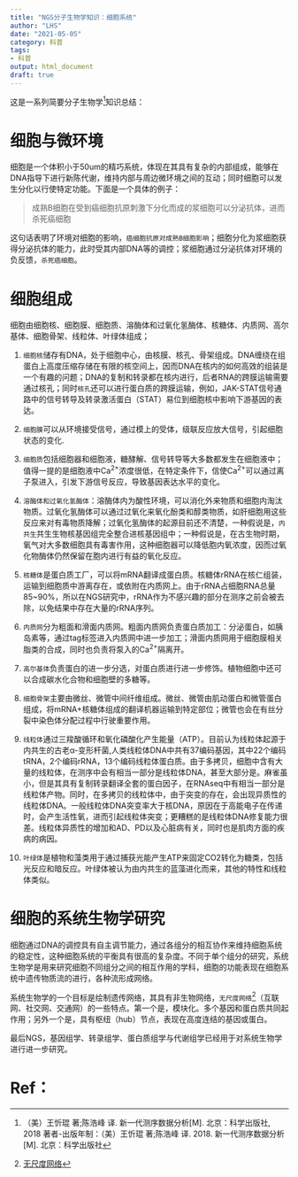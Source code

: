 ```yaml
---
title: "NGS分子生物学知识：细胞系统"
author: "LHS"
date: "2021-05-05"
category: 科普
tags: 
- 科普
output: html_document
draft: true
---
```

这是一系列简要分子生物学[^1]知识总结：

# 细胞与微环境

细胞是一个体积小于50um的精巧系统，体现在其具有复杂的内部组成，能够在DNA指导下进行新陈代谢，维持内部与周边微环境之间的互动；同时细胞可以发生分化以行使特定功能。下面是一个具体的例子：

>成熟B细胞在受到癌细胞抗原刺激下分化而成的浆细胞可以分泌抗体，进而杀死癌细胞

这句话表明了环境对细胞的影响，`癌细胞抗原对成熟B细胞影响`；细胞分化为浆细胞获得分泌抗体的能力，此时受其内部DNA等的调控；浆细胞通过分泌抗体对环境的负反馈，`杀死癌细胞`。

# 细胞组成

细胞由细胞核、细胞膜、细胞质、溶酶体和过氧化氢酶体、核糖体、内质网、高尔基体、细胞骨架、线粒体、叶绿体组成；

1. `细胞核`储存有DNA，处于细胞中心，由核膜、核孔、骨架组成。DNA缠绕在组蛋白上高度压缩存储在有限的核空间上，因而DNA在核内的如何高效的组装是一个有趣的问题；DNA的复制和转录都在核内进行，后者RNA的跨膜运输需要通过核孔；同时`核孔`还可以进行蛋白质的跨膜运输，例如，JAK-STAT信号通路中的信号转导及转录激活蛋白（STAT）易位到细胞核中影响下游基因的表达。

2. `细胞膜`可以从环境接受信号，通过模上的受体，级联反应放大信号，引起细胞状态的变化.

3. `细胞质`包括细胞器和细胞液，糖酵解、信号转导等大多数都发生在细胞液中；值得一提的是细胞液中Ca<sup>2+</sup>浓度很低，在特定条件下，信使Ca<sup>2+</sup>可以通过离子泵进入，引发下游信号反应，导致基因表达水平的变化。

4. `溶酶体和过氧化氢酶体`：溶酶体内为酸性环境，可以消化外来物质和细胞内淘汰物质。过氧化氢酶体可以通过过氧化来氧化酚类和醇类物质，如肝细胞用这些反应来对有毒物质降解；过氧化氢酶体的起源目前还不清楚，一种假说是，`内共生`共生生物核基因组完全整合进核基因组中；一种假说是，在古生物时期，氧气对大多数细胞具有毒害作用，这种细胞器可以降低胞内氧浓度，因而过氧化物酶体仍然保留在胞内进行有益的氧化反应。

5. `核糖体`是蛋白质工厂，可以将mRNA翻译成蛋白质。核糖体rRNA在核仁组装，运输到细胞质中游离存在，或依附在内质网上。由于rRNA占细胞RNA总量85~90%，所以在NGS研究中，rRNA作为不感兴趣的部分在测序之前会被去除，以免结果中存在大量的rRNA序列。

6. `内质网`分为粗面和滑面内质网。粗面内质网负责蛋白质加工：分泌蛋白，如胰岛素等，通过tag标签进入内质网中进一步加工；滑面内质网用于细胞膜相关脂类的合成，同时也负责将泵入的Ca<sup>2+</sup>隔离开。

7. `高尔基体`负责蛋白的进一步分选，对蛋白质进行进一步修饰。植物细胞中还可以合成碳水化合物和细胞壁的多糖等。

8. `细胞骨架`主要由微丝、微管中间纤维组成。微丝、微管由肌动蛋白和微管蛋白组成，将mRNA+核糖体组成的翻译机器运输到特定部位；微管也会在有丝分裂中染色体分配过程中行驶重要作用。

9. `线粒体`通过三羧酸循环和氧化磷酸化产生能量（ATP）。目前认为线粒体起源于内共生的古老α-变形杆菌,人类线粒体DNA中共有37编码基因，其中22个编码tRNA，2个编码rRNA，13个编码线粒体蛋白质。由于多拷贝，细胞中含有大量的线粒体，在测序中会有相当一部分是线粒体DNA，甚至大部分是。麻雀虽小，但是其具有复制转录翻译全套的蛋白因子，在RNAseq中有相当一部分是线粒体产物。同时，在多拷贝的线粒体中，由于突变的存在，会出现异质性的线粒体DNA。一般线粒体DNA突变率大于核DNA，原因在于高能电子在传递时，会产生活性氧，进而引起线粒体突变；更糟糕的是线粒体DNA修复能力很差。线粒体异质性的增加和AD、PD以及心脏病有关，同时也是肌肉方面的疾病的病因。

10. `叶绿体`是植物和藻类用于通过捕获光能产生ATP来固定CO2转化为糖类，包括光反应和暗反应。叶绿体被认为由内共生的蓝藻进化而来，其他的特性和线粒体类似。

# 细胞的系统生物学研究

细胞通过DNA的调控具有自主调节能力，通过各组分的相互协作来维持细胞系统的稳定性，这种细胞系统的平衡具有很高的复杂度。不同于单个组分的研究，系统生物学是用来研究细胞不同组分之间的相互作用的学科，细胞的功能表现在细胞系统中遗传物质流的进行，各种流形成网络。

系统生物学的一个目标是绘制遗传网络，其具有非生物网络，`无尺度网络`[^2]（互联网、社交网、交通网）的一些特点。第一个是，模块化。多个基因和蛋白质共同起作用；另外一个是，具有枢纽（hub）节点，表现在高度连结的基因或蛋白。

最后NGS，基因组学、转录组学、蛋白质组学与代谢组学已经用于对系统生物学进行进一步研究。

# Ref：

[^1]:（美）王忻琨 著;陈浩峰 译. 新一代测序数据分析[M]. 北京：科学出版社, 2018
著者-出版年制：（美）王忻琨 著;陈浩峰 译. 2018. 新一代测序数据分析[M]. 北京：科学出版社

[^2]:[无尺度网络](https://zh.wikipedia.org/wiki/%E6%97%A0%E5%B0%BA%E5%BA%A6%E7%BD%91%E7%BB%9C)
























